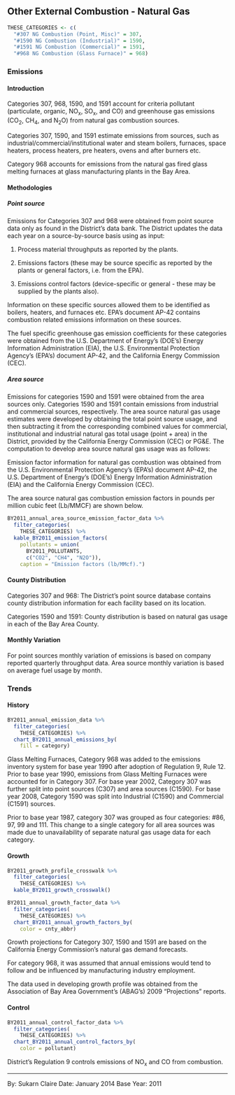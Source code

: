 ## Other External Combustion - Natural Gas {#SS-combust-other_ext-NG}

```r
THESE_CATEGORIES <- c(
  "#307 NG Combustion (Point, Misc)" = 307,
  "#1590 NG Combustion (Industrial)" = 1590,
  "#1591 NG Combustion (Commercial)" = 1591,
  "#968 NG Combustion (Glass Furnace)" = 968)
```

### Emissions

#### Introduction {-}

Categories 307, 968, 1590, and 1591 account for criteria pollutant (particulate, organic, NO~x~, SO~x~, and CO) and greenhouse gas emissions (CO~2~, CH~4~, and N~2~O) from natural gas combustion sources.

Categories 307, 1590, and 1591 estimate emissions from sources, such as industrial/commercial/institutional water and steam boilers, furnaces, space heaters, process heaters, pre heaters, ovens and after burners etc.

Category 968 accounts for emissions from the natural gas fired glass melting furnaces at glass manufacturing plants in the Bay Area.

#### Methodologies {-}

##### Point source {-}

Emissions for Categories 307 and 968 were obtained from point source data only as found in the District's data bank. The District updates the data each year on a source-by-source basis using as input:

1. Process material throughputs as reported by the plants.

2. Emissions factors (these may be source specific as reported by the plants or general factors, i.e. from the EPA).

3. Emissions control factors (device-specific or general - these may be supplied by the plants also).

Information on these specific sources allowed them to be identified as boilers, heaters, and furnaces etc. EPA's document AP-42 contains combustion related emissions information on these sources.

The fuel specific greenhouse gas emission coefficients for these categories were obtained from the U.S. Department of Energy’s (DOE’s) Energy Information Administration (EIA), the U.S. Environmental Protection Agency’s (EPA’s) document AP-42, and the California Energy Commission (CEC).

##### Area source {-}

Emissions for categories 1590 and 1591 were obtained from the area sources only. Categories 1590 and 1591 contain emissions from industrial and commercial sources, respectively. The area source natural gas usage estimates were developed by obtaining the total point source usage, and then subtracting it from the corresponding combined values for commercial, institutional and industrial natural gas total usage (point + area) in the District, provided by the California Energy Commission (CEC) or PG&E. The computation to develop area source natural gas usage was as follows:

\begin{align}

    \text{CEC or PG&E's total natural gas usage values} & \\
– \text{District Data Bank's Point source usage values} & \\

\hline

          = \text{Area source natural gas usage values} &

\end{align}

Emission factor information for natural gas combustion was obtained from the U.S. Environmental Protection Agency’s (EPA's) document AP-42, the U.S. Department of Energy’s (DOE’s) Energy Information Administration (EIA) and the California Energy Commission (CEC).

The area source natural gas combustion emission factors in pounds per million cubic feet (Lb/MMCF) are shown below.

```r
BY2011_annual_area_source_emission_factor_data %>%
  filter_categories(
    THESE_CATEGORIES) %>%
  kable_BY2011_emission_factors(
    pollutants = union(
      BY2011_POLLUTANTS, 
      c("CO2", "CH4", "N2O")),
    caption = "Emission factors (lb/MMcf).")
```

#### County Distribution {-}

Categories 307 and 968: The District’s point source database contains county distribution information for each facility based on its location.

Categories 1590 and 1591: County distribution is based on natural gas usage in each of the Bay Area County.

#### Monthly Variation {-}

For point sources monthly variation of emissions is based on company reported quarterly throughput data. Area source monthly variation is based on average fuel usage by month.

### Trends

#### History {-}

```r
BY2011_annual_emission_data %>%
  filter_categories(
    THESE_CATEGORIES) %>%
  chart_BY2011_annual_emissions_by(
    fill = category) 
```

Glass Melting Furnaces, Category 968 was added to the emissions inventory system for base year 1990 after adoption of Regulation 9, Rule 12. Prior to base year 1990, emissions from Glass Melting Furnaces were accounted for in Category 307. For base year 2002, Category 307 was further split into point sources (C307) and area sources (C1590). For base year 2008, Category 1590 was split into Industrial (C1590) and Commercial (C1591) sources.

Prior to base year 1987, category 307 was grouped as four categories: #86, 97, 99 and 111. This change to a single category for all area sources was made due to unavailability of separate natural gas usage data for each category.

#### Growth {-}

```r
BY2011_growth_profile_crosswalk %>%
  filter_categories(
    THESE_CATEGORIES) %>%
  kable_BY2011_growth_crosswalk()
```

```r
BY2011_annual_growth_factor_data %>%
  filter_categories(
    THESE_CATEGORIES) %>%
  chart_BY2011_annual_growth_factors_by(
    color = cnty_abbr) 
```

Growth projections for Category 307, 1590 and 1591 are based on the California Energy Commission’s natural gas demand forecasts.

For category 968, it was assumed that annual emissions would tend to follow and be influenced by manufacturing industry employment.

The data used in developing growth profile was obtained from the Association of Bay Area Government's (ABAG’s) 2009 "Projections" reports.

#### Control {-}

```r
BY2011_annual_control_factor_data %>%
  filter_categories(
    THESE_CATEGORIES) %>%
  chart_BY2011_annual_control_factors_by(
    color = pollutant) 
```

District’s Regulation 9 controls emissions of NO~x~ and CO from combustion.

***

By: Sukarn Claire 
Date: January 2014 
Base Year: 2011
